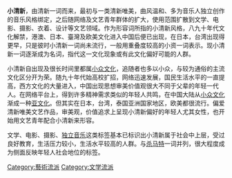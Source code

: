 
{{original research|time=2014-09-08T07:09:07+00:00}}
{{unreferenced|time=2014-09-08T03:47:37+00:00}}
'''小清新'''，由清新一词而来，最初与一类清新唯美，曲风温和、多为音乐人独立创作的音乐风格绑定，之后随网络及文艺青年群体的扩大，使用范围扩散到文学、电影、摄影、衣着、设计等文艺领域。作为形容词所指的小清新风格，八九十年代文化解禁，港澳、日本、臺灣及欧美文化进入中国后便已出现，在日本，台湾出现得更早，只是彼时小清新一词尚未流行，一般用重叠度较高的小资一词表示。现小清新一词逐渐成为名词，指代这一文化现象或有此文化偏好可能的人群。

小清新自出现及很长时间里都属[[小众文化|小众文化]]，追随者也多以小众，与较为通俗的主流文化区分开为荣。随九十年代始高校扩招，网络迅速发展，国民生活水平的一直提高，西方文化的大量进入，中国出现思想审美价值观很大不同于父辈的年轻一代人。在网络平台上，得到许多精神需求类似的年轻人共鸣，在中国大陆从[[小众文化|小众文化]]渐成一种[[亚文化|亚文化]]。但其实在日本，台湾，泰国亚洲国家地区，欧美都很流行。偏爱清新唯美文艺作品，审美观，价值追求上呈现小清新偏好的年轻人尤其女性，也开始用文艺青年配合小清新来形容。

文学、电影、摄影、[[独立音乐|独立音乐]]这类标签基本已标识出小清新属于社会中上层，受过良好教育，生活压力较小，生活水平较高的人群。与[[杀马特|杀马特]]一词并列，很大程度成为侧面反映年轻人社会地位的标签。

[[Category:藝術流派|Category:藝術流派]]
[[Category:文学流派|Category:文学流派]]
